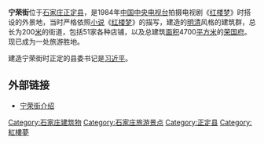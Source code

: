 {{unreferenced|time=2019-03-13T00:07:53+00:00}}
'''宁荣街'''位于[[石家庄|石家庄]][[正定县|正定县]]，是1984年[[中国|中国]][[中国中央电视台|中央电视台]]拍摄电视剧《[[红楼梦_(1987年电视剧)|红楼梦]]》时搭设的外景地，当时严格依照[[小说|小说]]《[[红楼梦|红楼梦]]》的描写，建造的[[明代|明]][[清代|清]]风格的建筑群，总长为200[[米_(單位)|米]]的街道，包括51家各种店铺，以及总建筑[[面积|面积]]4700[[平方米|平方米]]的[[荣国府|荣国府]]。现已成为一处旅游胜地。

建造宁荣街时正定的县委书记是[[习近平|习近平]]。

== 外部链接 ==
*[http://www.lotour.com/member/sight/693/info.html 宁荣街介绍]{{Dead link|date=2020年7月 |bot=InternetArchiveBot |fix-attempted=yes }}

[[Category:石家庄建筑物|Category:石家庄建筑物]]
[[Category:石家庄旅游景点|Category:石家庄旅游景点]]
[[Category:正定县|Category:正定县]]
[[Category:紅樓夢|Category:紅樓夢]]